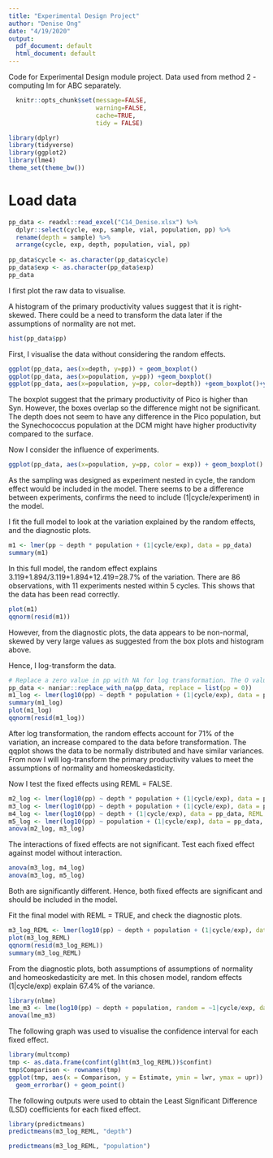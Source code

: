 ```yaml
---
title: "Experimental Design Project"
author: "Denise Ong"
date: "4/19/2020"
output:
  pdf_document: default
  html_document: default
---
```


Code for Experimental Design module project. Data used from method 2 - computing lm for ABC separately.
```r
  knitr::opts_chunk$set(message=FALSE,
                        warning=FALSE,
                        cache=TRUE,
                        tidy = FALSE)
```

```r
library(dplyr)
library(tidyverse)
library(ggplot2)
library(lme4)
theme_set(theme_bw())
```

# Load data
```r
pp_data <- readxl::read_excel("C14_Denise.xlsx") %>%
  dplyr::select(cycle, exp, sample, vial, population, pp) %>%
  rename(depth = sample) %>%
  arrange(cycle, exp, depth, population, vial, pp) 
  
pp_data$cycle <- as.character(pp_data$cycle)
pp_data$exp <- as.character(pp_data$exp)
pp_data
```

I first plot the raw data to visualise.

A histogram of the primary productivity values suggest that it is right-skewed. There could be a need to transform the data later if the assumptions of normality are not met.
```r
hist(pp_data$pp)
```

First, I visualise the data without considering the random effects.
```r
ggplot(pp_data, aes(x=depth, y=pp)) + geom_boxplot()
ggplot(pp_data, aes(x=population, y=pp)) +geom_boxplot()
ggplot(pp_data, aes(x=population, y=pp, color=depth)) +geom_boxplot()+ylab("Primary productivity (fgC/h/cell)")+xlab("Plankton group")
```
The boxplot suggest that the primary productivity of Pico is higher than Syn. However, the boxes overlap so the difference might not be significant. The depth does not seem to have any difference in the Pico population, but the Synechococcus population at the DCM might have higher productivity compared to the surface.

Now I consider the influence of experiments.
```r
ggplot(pp_data, aes(x=population, y=pp, color = exp)) + geom_boxplot() +facet_wrap(~depth)+ylab("Primary productivity (fgC/h/cell)")+xlab("Plankton group")
```
As the sampling was designed as experiment nested in cycle, the random effect would be included in the model. There seems to be a difference between experiments, confirms the need to include (1|cycle/experiment) in the model. 

I fit the full model to look at the variation explained by the random effects, and the diagnostic plots.
```r
m1 <- lmer(pp ~ depth * population + (1|cycle/exp), data = pp_data)
summary(m1)
```
In this full model, the random effect explains 3.119+1.894/3.119+1.894+12.419=28.7% of the variation. There are 86 observations, with 11 experiments nested within 5 cycles. This shows that the data has been read correctly.

```r
plot(m1)
qqnorm(resid(m1))
```
However, from the diagnostic plots, the data appears to be non-normal, skewed by very large values as suggested from the box plots and histogram above.

Hence, I log-transform the data.
```r
# Replace a zero value in pp with NA for log transformation. The O value is not a true measurement, but missing replicate that became a data point when I merged with another table during my calculations for pp. So, it is actually an NA!
pp_data <- naniar::replace_with_na(pp_data, replace = list(pp = 0))
m1_log <- lmer(log10(pp) ~ depth * population + (1|cycle/exp), data = pp_data)
summary(m1_log)
plot(m1_log)
qqnorm(resid(m1_log))
```

After log transformation, the random effects account for 71% of the variation, an increase compared to the data before transformation. The qqplot shows the data to be normally distributed and have similar variances. From now I will log-transform the primary productivity values to meet the assumptions of normality and homeoskedasticity.

Now I test the fixed effects using REML = FALSE.
```r
m2_log <- lmer(log10(pp) ~ depth * population + (1|cycle/exp), data = pp_data, REML = FALSE)
m3_log <- lmer(log10(pp) ~ depth + population + (1|cycle/exp), data = pp_data, REML = FALSE)
m4_log <- lmer(log10(pp) ~ depth + (1|cycle/exp), data = pp_data, REML = FALSE)
m5_log <- lmer(log10(pp) ~ population + (1|cycle/exp), data = pp_data, REML = FALSE)
anova(m2_log, m3_log)
```
The interactions of fixed effects are not significant. Test each fixed effect against model without interaction.
```r
anova(m3_log, m4_log)
anova(m3_log, m5_log)
```
Both are significantly different. Hence, both fixed effects are significant and should be included in the model.

Fit the final model with REML = TRUE, and check the diagnostic plots. 
```r
m3_log_REML <- lmer(log10(pp) ~ depth + population + (1|cycle/exp), data = pp_data, REML = TRUE)
plot(m3_log_REML)
qqnorm(resid(m3_log_REML))
summary(m3_log_REML)
```
From the diagnostic plots, both assumptions of assumptions of normality and homeoskedasticity are met.
In this chosen model, random effects (1|cycle/exp) explain 67.4% of the variance.

```r
library(nlme)
lme_m3 <- lme(log10(pp) ~ depth + population, random = ~1|cycle/exp, data = pp_data, na.action=na.exclude)
anova(lme_m3)
```

The following graph was used to visualise the confidence interval for each fixed effect.
```r
library(multcomp)
tmp <- as.data.frame(confint(glht(m3_log_REML))$confint)
tmp$Comparison <- rownames(tmp)
ggplot(tmp, aes(x = Comparison, y = Estimate, ymin = lwr, ymax = upr)) +
  geom_errorbar() + geom_point()
```

The following outputs were used to obtain the Least Significant Difference (LSD) coefficients for each fixed effect.
```r
library(predictmeans)
predictmeans(m3_log_REML, "depth")
```

```r
predictmeans(m3_log_REML, "population")
```


